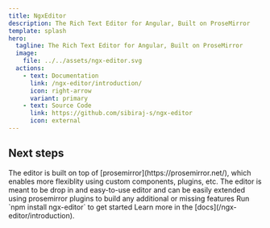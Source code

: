 ```yaml
---
title: NgxEditor
description: The Rich Text Editor for Angular, Built on ProseMirror
template: splash
hero:
  tagline: The Rich Text Editor for Angular, Built on ProseMirror
  image:
    file: ../../assets/ngx-editor.svg
  actions:
    - text: Documentation
      link: /ngx-editor/introduction/
      icon: right-arrow
      variant: primary
    - text: Source Code
      link: https://github.com/sibiraj-s/ngx-editor
      icon: external
---
```



## Next steps

<CardGrid stagger>
  <Card title="Built with prosemirror" icon="rocket">
    The editor is built on top of [prosemirror](https://prosemirror.net/), which enables more flexiblity using custom
    components, plugins, etc.
  </Card>
  <Card title="Easy to integrate" icon="pencil">
    The editor is meant to be drop in and easy-to-use editor and can be easily extended using prosemirror plugins to
    build any additional or missing features
  </Card>
  <Card title="Install" icon="setting">
    Run `npm install ngx-editor` to get started
  </Card>
  <Card title="Read the docs" icon="open-book">
    Learn more in the [docs](/ngx-editor/introduction).
  </Card>
</CardGrid>

